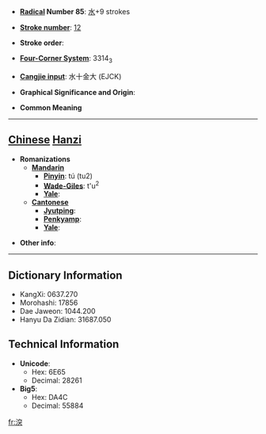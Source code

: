 * '''[[Wiktionary:Chinese radical index| Radical]] Number 85''': [[Wiktionary:Chinese radical index 水|水]]+9 strokes

* '''[[Wiktionary:Chinese total strokes index|Stroke number]]''': [[Wiktionary:Chinese total strokes index 12|12]]

* '''Stroke order''': 

* '''[[Wiktionary:Chinese four corner index|Four-Corner System]]''': 3314<sub>3</sub>

* '''[[Wiktionary:Chinese Cangjie index|Cangjie input]]''': 水十金大 (EJCK)

* '''Graphical Significance and Origin''': 

* '''Common Meaning'''

----

== [[Chinese]] [[Hanzi]] ==

* '''Romanizations'''
** '''[[Mandarin]]'''
*** '''[[Pinyin]]''': tú (tu2)
*** '''[[Wade-Giles]]''': t'u<sup>2</sup>
*** '''[[Yale]]''': 
** '''[[Cantonese]]'''
*** '''[[Jyutping]]''':
*** '''[[Penkyamp]]''': 
*** '''[[Yale]]''': 

* '''Other info''': 

----

== Dictionary Information ==

* KangXi: 0637.270
* Morohashi: 17856
* Dae Jaweon: 1044.200
* Hanyu Da Zidian: 31687.050

== Technical Information ==

* '''Unicode''':
** Hex: 6E65
** Decimal: 28261
* '''Big5''':
** Hex: DA4C
** Decimal: 55884

[[fr:湥]]